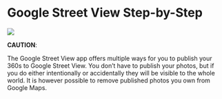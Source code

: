 # Google Street View Step-by-Step

![](images/work-in-progress_300x177.png)

**CAUTION**:

The Google Street View app offers multiple ways for you to publish your 360s to Google Street View. You don't have to publish your photos, but if you do either intentionally or accidentally they will be visible to the whole world. It is however possible to remove published photos you own from Google Maps.






